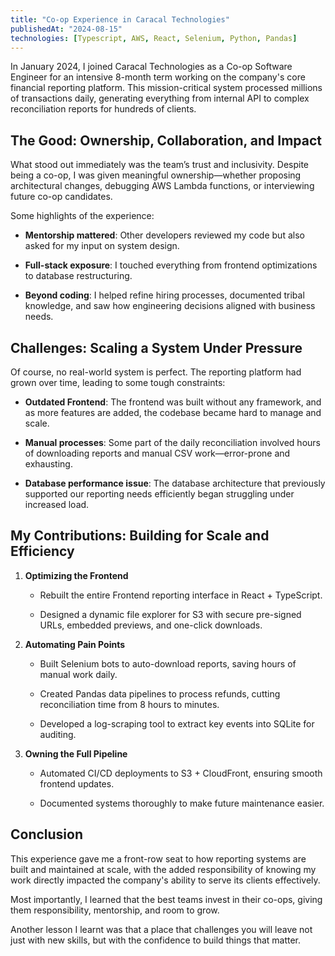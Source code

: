 ```yaml
---
title: "Co-op Experience in Caracal Technologies"
publishedAt: "2024-08-15"
technologies: [Typescript, AWS, React, Selenium, Python, Pandas]
---
```


In January 2024, I joined Caracal Technologies as a Co-op Software Engineer for an intensive 8-month term working on the company's core financial reporting platform. This mission-critical system processed millions of transactions daily, generating everything from internal API to complex reconciliation reports for hundreds of clients.

## The Good: Ownership, Collaboration, and Impact

What stood out immediately was the team’s trust and inclusivity. Despite being a co-op, I was given meaningful ownership—whether proposing architectural changes, debugging AWS Lambda functions, or interviewing future co-op candidates.

Some highlights of the experience:

- **Mentorship mattered**: Other developers reviewed my code but also asked for my input on system design.

- **Full-stack exposure**: I touched everything from frontend optimizations to database restructuring.

- **Beyond coding**: I helped refine hiring processes, documented tribal knowledge, and saw how engineering decisions aligned with business needs.

## Challenges: Scaling a System Under Pressure

Of course, no real-world system is perfect. The reporting platform had grown over time, leading to some tough constraints:

- **Outdated Frontend**: The frontend was built without any framework, and as more features are added, the codebase became hard to manage and scale.

- **Manual processes**: Some part of the daily reconciliation involved hours of downloading reports and manual CSV work—error-prone and exhausting.

- **Database performance issue**: The database architecture that previously supported our reporting needs efficiently began struggling under increased load.

## My Contributions: Building for Scale and Efficiency

1. **Optimizing the Frontend**

   - Rebuilt the entire Frontend reporting interface in React + TypeScript.

   - Designed a dynamic file explorer for S3 with secure pre-signed URLs, embedded previews, and one-click downloads.

2. **Automating Pain Points**

   - Built Selenium bots to auto-download reports, saving hours of manual work daily.

   - Created Pandas data pipelines to process refunds, cutting reconciliation time from 8 hours to minutes.

   - Developed a log-scraping tool to extract key events into SQLite for auditing.

3. **Owning the Full Pipeline**

   - Automated CI/CD deployments to S3 + CloudFront, ensuring smooth frontend updates.

   - Documented systems thoroughly to make future maintenance easier.

## Conclusion

This experience gave me a front-row seat to how reporting systems are built and maintained at scale, with the added responsibility of knowing my work directly impacted the company's ability to serve its clients effectively.

Most importantly, I learned that the best teams invest in their co-ops, giving them responsibility, mentorship, and room to grow.

Another lesson I learnt was that a place that challenges you will leave not just with new skills, but with the confidence to build things that matter.
